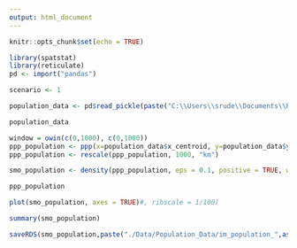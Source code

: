 ```yaml
---
output: html_document
---
```


```r
knitr::opts_chunk$set(echo = TRUE)
```

```r
library(spatstat)
library(reticulate)
pd <- import("pandas")
```

```r
scenario <- 1
```

```r
population_data <- pd$read_pickle(paste("C:\\Users\\srude\\Documents\\Pattern Comparison Project\\Toy Example\\Diffusion Model\\Outputs\\Population\\population_", as.character(scenario), ".pkl", sep=""))
```
```r
population_data
```

```r
window = owin(c(0,1000), c(0,1000))
ppp_population <- ppp(x=population_data$x_centroid, y=population_data$y_centroid, window = window, marks= population_data$population)
ppp_population <- rescale(ppp_population, 1000, "km")
```
```r
smo_population <- density(ppp_population, eps = 0.1, positive = TRUE, weights= marks(ppp_population)) 
```
```r
ppp_population
```

```r
plot(smo_population, axes = TRUE)#, ribscale = 1/100)
```


```r
summary(smo_population)
```

```r
saveRDS(smo_population,paste("./Data/Population_Data/im_population_",as.character(scenario), ".rds", sep=""))
```